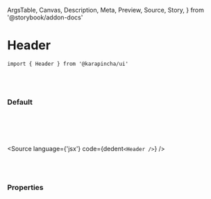   ArgsTable,
  Canvas,
  Description,
  Meta,
  Preview,
  Source,
  Story,
} from '@storybook/addon-docs'


<Meta title='03. Sections / Header' component={Header} />

# Header

`import { Header } from '@karapincha/ui'`

<br />
<br />

### Default

<br />

<Story name='Default'>
  <div className='doc-story__preview' style={{ zoom: '70%' }}>
    <div className='flex items-center gap-4 py-[60px]'>
      <Header />
    </div>
  </div>
</Story>

<Source language={'jsx'} code={dedent`<Header />`} />

<br />
<br />

### Properties

<ArgsTable of={Header} />
